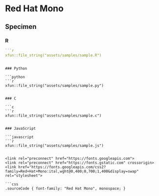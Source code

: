 # Red Hat Mono

## Specimen

### R

```r
```r
xfun::file_string("assets/samples/sample.R")
```
```

### Python

```python
```r
xfun::file_string("assets/samples/sample.py")
```
```

### C

```c
```r
xfun::file_string("assets/samples/sample.c")
```
```

### JavaScript

```javascript
```r
xfun::file_string("assets/samples/sample.js")
```
```

<link rel="preconnect" href="https://fonts.googleapis.com">
<link rel="preconnect" href="https://fonts.gstatic.com" crossorigin>
<link href="https://fonts.googleapis.com/css2?family=Red+Hat+Mono:ital,wght@0,400;0,700;1,400&display=swap" rel="stylesheet">

```css
.sourceCode { font-family: "Red Hat Mono", monospace; }
```
